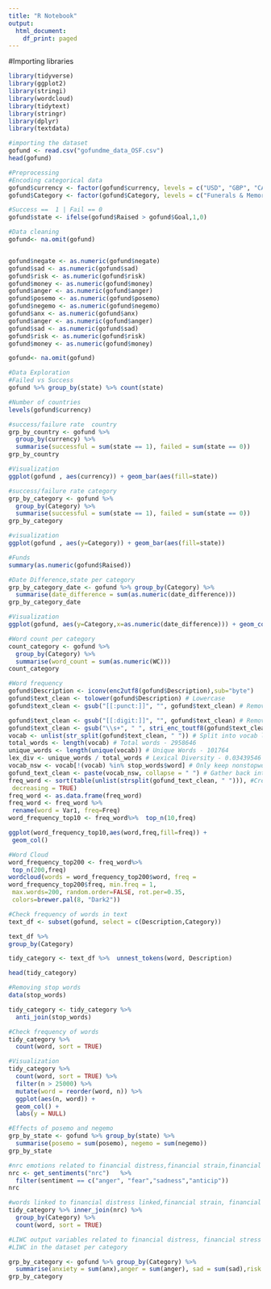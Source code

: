 ---
title: "R Notebook"
output:
  html_document:
    df_print: paged
---

#Importing libraries
```{r}
library(tidyverse)
library(ggplot2)
library(stringi)
library(wordcloud)
library(tidytext)
library(stringr)
library(dplyr)
library(textdata)
```

```{r}
#importing the dataset
gofund <- read.csv("gofundme_data_OSF.csv")
head(gofund)
```


```{r}
#Preprocessing
#Encoding categorical data
gofund$currency <- factor(gofund$currency, levels = c("USD", "GBP", "CAD","AUD","EUR","NOK"))
gofund$Category <- factor(gofund$Category, levels = c("Funerals & Memorials","Sports, Teams & Clubs","Medical, Illness & Healing", "Missions, Faith & Church" ,"Business & Entrepreneurs","Babies, Kids & Family","Other","Education & Learning", "Community & Neighbors","Accidents & Emergencies","Creative Arts, Music & Film","Celebrations & Events","Volunteer & Service", "Animals & Pets" ,  "Rent, Food & Monthly Bills",  "Environment", "Non-Profits & Charities",  "Dreams, Hopes & Wishes",  "Competitions & Pageants","Travel & Adventure"))  

#Success ==  1 | Fail == 0
gofund$state <- ifelse(gofund$Raised > gofund$Goal,1,0)
```

```{r}
#Data cleaning
gofund<- na.omit(gofund)


gofund$negate <- as.numeric(gofund$negate)
gofund$sad <- as.numeric(gofund$sad)
gofund$risk <- as.numeric(gofund$risk)
gofund$money <- as.numeric(gofund$money)
gofund$anger <- as.numeric(gofund$anger)
gofund$posemo <- as.numeric(gofund$posemo)
gofund$negemo <- as.numeric(gofund$negemo)
gofund$anx <- as.numeric(gofund$anx)
gofund$anger <- as.numeric(gofund$anger)
gofund$sad <- as.numeric(gofund$sad)
gofund$risk <- as.numeric(gofund$risk)
gofund$money <- as.numeric(gofund$money)

gofund<- na.omit(gofund)
```

```{r}
#Data Exploration
#Failed vs Success
gofund %>% group_by(state) %>% count(state)
```
```{r}
#Number of countries
levels(gofund$currency)

```
```{r}
#success/failure rate  country
grp_by_country <- gofund %>%
  group_by(currency) %>%
  summarise(successful = sum(state == 1), failed = sum(state == 0)) 
grp_by_country
```
```{r}
#Visualization
ggplot(gofund , aes(currency)) + geom_bar(aes(fill=state))
```
```{r}
#success/failure rate category
grp_by_category <- gofund %>%
  group_by(Category) %>%
  summarise(successful = sum(state == 1), failed = sum(state == 0)) 
grp_by_category
```

```{r}
#visualization
ggplot(gofund , aes(y=Category)) + geom_bar(aes(fill=state))
```

```{r}
#Funds
summary(as.numeric(gofund$Raised))
```
```{r}
#Date Difference,state per category
grp_by_category_date <- gofund %>% group_by(Category) %>%
  summarise(date_difference = sum(as.numeric(date_difference)))
grp_by_category_date
```
```{r}
#Visualization
ggplot(gofund, aes(y=Category,x=as.numeric(date_difference))) + geom_col()
```
```{r}
#Word count per category
count_category <- gofund %>% 
  group_by(Category) %>%
  summarise(word_count = sum(as.numeric(WC)))
count_category
```

```{r}
#Word frequency
gofund$Description <- iconv(enc2utf8(gofund$Description),sub="byte")
gofund$text_clean <- tolower(gofund$Description) # Lowercase
gofund$text_clean <- gsub("[[:punct:]]", "", gofund$text_clean) # Remove punctuation

gofund$text_clean <- gsub("[[:digit:]]", "", gofund$text_clean) # Remove numbers
gofund$text_clean <- gsub("\\s+", " ", stri_enc_toutf8(gofund$text_clean)) #Removeextrawhitespaces
vocab <- unlist(str_split(gofund$text_clean, " ")) # Split into vocab list
total_words <- length(vocab) # Total words - 2958646
unique_words <- length(unique(vocab)) # Unique Words - 101764
lex_div <- unique_words / total_words # Lexical Diversity - 0.03439546
vocab_nsw <- vocab[!(vocab) %in% stop_words$word] # Only keep nonstopwords
gofund_text_clean <- paste(vocab_nsw, collapse = " ") # Gather back into one string
freq_word <- sort(table(unlist(strsplit(gofund_text_clean, " "))), #Create frequency table
 decreasing = TRUE)
freq_word <- as.data.frame(freq_word)
freq_word <- freq_word %>%
 rename(word = Var1, freq=Freq)
word_frequency_top10 <- freq_word%>%  top_n(10,freq)

ggplot(word_frequency_top10,aes(word,freq,fill=freq)) +
 geom_col()
```

```{r}

#Word Cloud
word_frequency_top200 <- freq_word%>%
 top_n(200,freq)
wordcloud(words = word_frequency_top200$word, freq =
word_frequency_top200$freq, min.freq = 1,
 max.words=200, random.order=FALSE, rot.per=0.35,
 colors=brewer.pal(8, "Dark2"))
```
```{r}
#Check frequency of words in text
text_df <- subset(gofund, select = c(Description,Category))

text_df %>%
group_by(Category)

```
```{r}
tidy_category <- text_df %>%  unnest_tokens(word, Description)

head(tidy_category)
```

```{r}
#Removing stop words
data(stop_words)

tidy_category <- tidy_category %>%
  anti_join(stop_words)
```
```{r}
#Check frequency of words
tidy_category %>%
  count(word, sort = TRUE) 
```
```{r}
#Visualization
tidy_category %>%
  count(word, sort = TRUE) %>%
  filter(n > 25000) %>%
  mutate(word = reorder(word, n)) %>%
  ggplot(aes(n, word)) +
  geom_col() +
  labs(y = NULL)
```

```{r}
#Effects of posemo and negemo
grp_by_state <- gofund %>% group_by(state) %>%
  summarise(posemo = sum(posemo), negemo = sum(negemo))
grp_by_state

```

```{r}
#nrc emotions related to financial distress,financial strain,financial pressure
nrc <- get_sentiments("nrc")   %>%
  filter(sentiment == c("anger", "fear","sadness","anticip")) 
nrc
```
```{r}
#words linked to financial distress linked,financial strain, financial pressure in the dataset and their nrc per category
tidy_category %>% inner_join(nrc) %>%
  group_by(Category) %>%
  count(word, sort = TRUE) 
```


```{r}
#LIWC output variables related to financial distress, financial stress are negemo,anx,anger,sad,risk,money
#LIWC in the dataset per category

grp_by_category <- gofund %>% group_by(Category) %>%
  summarise(anxiety = sum(anx),anger = sum(anger), sad = sum(sad),risk = sum(risk), money = sum(money), negemo = sum(negemo))
grp_by_category


```



























